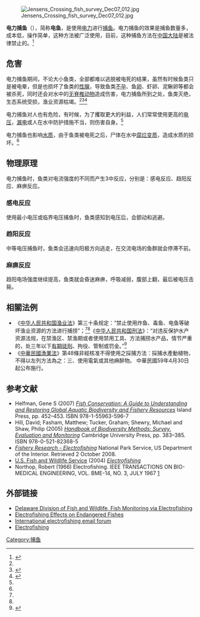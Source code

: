 [[File:Jensens_Crossing_fish_survey_Dec07_012.jpg|thumb]]

'''电力捕鱼'''（{{lang-en|'''Electrofishing'''}}），简称'''电鱼'''，是使用[[电|电力]]进行[[捕鱼|捕鱼]]。电力捕鱼的效果是捕鱼数量多，成本低，操作简单，这种方法被广泛使用，目前，这种捕鱼方法在[[中国大陆|中国大陆]]是被法律禁止的。<ref name="fish">{{cite web |url=http://cj.t56.net/html/2012/rdpl_0306/7971.html |title=电网捕鱼为何屡禁不止？ |accessdate=2013-11-07|date=2012-03-06 |work=泰州网 |archive-url=https://web.archive.org/web/20160304201111/http://cj.t56.net/html/2012/rdpl_0306/7971.html |archive-date=2016-03-04 |dead-url=yes }}</ref>

==危害==
电力捕鱼期间，不论大小鱼类，全部都难以逃脱被电死的结果，虽然有时候鱼类只是被电晕，但是也损坏了鱼类的[[性腺|性腺]]，导致鱼类[[不孕|不孕]]、鱼[[卵|卵]]、虾卵、泥鳅卵等都会被杀死，同时还会对水中的[[无脊椎动物|无脊椎动物]]造成伤害，电力捕鱼所到之处，鱼类灭绝，生态系统受损，渔业资源枯竭。<ref name="fish" /><ref name="bull">{{cite web |url=http://news.sohu.com/20050314/n224671457.shtml |title=电网捕鱼、殃及子孙 |accessdate=2013-11-07|date=2005-03-14 |work=搜狐 |archive-date=2016-03-04 |archive-url=https://web.archive.org/web/20160304203134/http://news.sohu.com/20050314/n224671457.shtml |dead-url=no }}</ref><ref name="bee">{{cite web |url=http://www.qingdaonews.com/gb/content/2011-11/10/content_9003741.htm |title=浙江渔船来山东青岛捕鱼，所经之处鱼类灭绝 |accessdate=2013-11-07|date=2011-11-10 |work=青岛新闻网 |archive-date=2014-05-20 |archive-url=https://web.archive.org/web/20140520093402/http://www.qingdaonews.com/gb/content/2011-11/10/content_9003741.htm |dead-url=no }}</ref>

电力捕鱼对人也有危险，有时候，为了攫取更大的利益，人们常常使用更高的[[电压|电压]]，[[漏电|漏电]]或人在水中防护措施不当，则伤害自身。<ref name="fish" />

电力捕鱼也影响[[水质|水质]]，由于鱼类被电死之后，尸体在水中[[腐烂|腐烂]][[变质|变质]]，造成水质的损坏。<ref name="fish" />

==物理原理==
电力捕鱼时，鱼类对电流强度的不同而产生3中反应，分别是：感电反应、趋阳反应、麻痹反应。

===感电反应===
使用最小电压或临界电压捕鱼时，鱼类感知到电压后，会颤动和逃避。

===趋阳反应===
中等电压捕鱼时，鱼类会迅速向阳极方向逃走，在交流电场的鱼群就会停滞不前。

===麻痹反应===
趋阳电场强度继续提高，鱼类就会昏迷麻痹，呼吸减弱，腹部上翻，最后被电压击毙。

==相關法例==
*《[[中华人民共和国渔业法|中华人民共和国渔业法]]》第三十条规定：“禁止使用炸鱼、毒鱼、电鱼等破坏渔业资源的方法进行捕捞”；<ref name="fish" /><ref name="bee" />《[[中华人民共和国刑法|中华人民共和国刑法]]》：“对违反保护水产资源法规，在禁渔区、禁渔期或者使用禁用工具、方法捕捞水产品，情节严重的，处三年以下[[有期徒刑|有期徒刑]]、拘役、管制或罚金。”<ref name="mao">{{cite web |url=http://www.xsnet.cn/xs/sh/2009/6/8/904243.shtml |title=电力捕鱼屡禁不止 |accessdate=2013-11-07|date=2009-06-08 |work=萧山网 |archive-date=2016-11-16 |archive-url=https://web.archive.org/web/20161116020631/http://www.xsnet.cn/xs/sh/2009/6/8/904243.shtml |dead-url=no }}</ref>
*《[[中華民國漁業法|中華民國漁業法]]》第48條非經核准不得使用之採捕方法：採捕水產動植物，不得以左列方法為之：三、使用電氣或其他麻醉物。 中華民國59年4月30日起公布施行。

==参考文献==
{{reflist}}
* Helfman, Gene S (2007)  [http://books.google.com/books?id=eGGqGYEQXDkC&pg=PA453&dq=Electrofishing+date:2000-2008&lr=&num=100&as_brr=0&ei=aQXkSPjIFZPqMv_lrfYP&sig=ACfU3U3rDS4k0YaWIUkzIe5lVnb0rw8GeA ''Fish Conservation: A Guide to Understanding and Restoring Global Aquatic Biodiversity and Fishery Resources''] Island Press, pp. 452–453. ISBN 978-1-55963-596-7
* Hill, David; Fasham, Matthew; Tucker, Graham; Shewry, Michael and Shaw, Philip (2005) [http://books.google.com/books?id=5tmHpmKOmKsC&pg=PA384&dq=Electrofishing+date:2000-2008&lr=&num=100&as_brr=0&ei=aQXkSPjIFZPqMv_lrfYP&sig=ACfU3U19fzbK2z1bNdTztwiiY6WpzfheaQ#PPA384,M1 ''Handbook of Biodiversity Methods: Survey, Evaluation and Monitoring''] Cambridge University Press, pp. 383–385. ISBN 978-0-521-82368-5
* [http://www.nps.gov/wica/naturescience/fishery-research-electrofishing-procedure.htm ''Fishery Research - Electrofishing''] {{Wayback|url=http://www.nps.gov/wica/naturescience/fishery-research-electrofishing-procedure.htm |date=20121102231105 }} National Park Service, US Department of the Interior. Retrieved 2 October 2008. 	
* [[U.S._Fish_and_Wildlife_Service|U.S. Fish and Wildlife Service]] (2004) [http://www.fws.gov/policy/241fw6.html ''Electrofishing''] {{Wayback|url=http://www.fws.gov/policy/241fw6.html |date=20131125180150 }}
* Northop, Robert (1966) Electrofishing. IEEE TRANSACTIONS ON BIO-MEDICAL ENGINEERING, VOL. BME-14, NO. 3, JULY 1967 [http://ieeexplore.ieee.org/stamp/stamp.jsp?tp=&arnumber=4502498]

== 外部链接 ==
* [http://www.fw.delaware.gov/Fisheries/Documents/electrofish.pdf Delaware Division of Fish and Wildlife, Fish Monitoring via Electrofishing] {{Wayback|url=http://www.fw.delaware.gov/Fisheries/Documents/electrofish.pdf |date=20110221154733 }}
* [http://www4.ncsu.edu/~tkwak/injury.html Electrofishing Effects on Endangered Fishes] {{Wayback|url=http://www4.ncsu.edu/~tkwak/injury.html |date=20120319144346 }}
* [https://www.fws.gov/lists/listinfo/electrofishing International electrofishing email forum] {{Wayback|url=https://www.fws.gov/lists/listinfo/electrofishing |date=20160304002712 }}
* [http://www.salishsea.ca/resources/Inventory/Fish%20Capture/electrofishing.htm Electrofishing] {{Wayback|url=http://www.salishsea.ca/resources/Inventory/Fish%20Capture/electrofishing.htm |date=20130917213307 }}

{{Commonscat|Electrofishing}}

{{捕鱼}}
{{渔业}}

{{DEFAULTSORT:D电}}
[[Category:捕鱼|Category:捕鱼]]